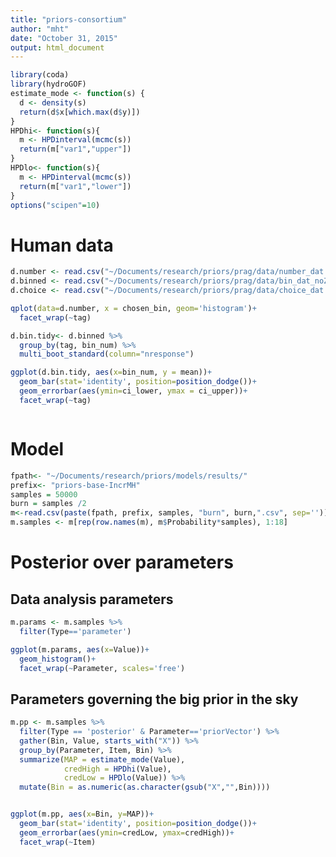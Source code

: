 ```yaml
---
title: "priors-consortium"
author: "mht"
date: "October 31, 2015"
output: html_document
---
```



```r

library(coda)
library(hydroGOF)
estimate_mode <- function(s) {
  d <- density(s)
  return(d$x[which.max(d$y)])
}
HPDhi<- function(s){
  m <- HPDinterval(mcmc(s))
  return(m["var1","upper"])
}
HPDlo<- function(s){
  m <- HPDinterval(mcmc(s))
  return(m["var1","lower"])
}
options("scipen"=10)   
```


# Human data

```r
d.number <- read.csv("~/Documents/research/priors/prag/data/number_dat.csv")
d.binned <- read.csv("~/Documents/research/priors/prag/data/bin_dat_noZeros.csv")
d.choice <- read.csv("~/Documents/research/priors/prag/data/choice_dat.csv")
```

```r
qplot(data=d.number, x = chosen_bin, geom='histogram')+
  facet_wrap(~tag)

```


```r
d.bin.tidy<- d.binned %>%
  group_by(tag, bin_num) %>%
  multi_boot_standard(column="nresponse")

ggplot(d.bin.tidy, aes(x=bin_num, y = mean))+
  geom_bar(stat='identity', position=position_dodge())+
  geom_errorbar(aes(ymin=ci_lower, ymax = ci_upper))+
  facet_wrap(~tag)
```


```r


```



# Model

```r
fpath<- "~/Documents/research/priors/models/results/"
prefix<- "priors-base-IncrMH"
samples = 50000
burn = samples /2
m<-read.csv(paste(fpath, prefix, samples, "burn", burn,".csv", sep=''))
m.samples <- m[rep(row.names(m), m$Probability*samples), 1:18]
```


# Posterior over parameters

## Data analysis parameters

```r

m.params <- m.samples %>%
  filter(Type=='parameter')

ggplot(m.params, aes(x=Value))+
  geom_histogram()+
  facet_wrap(~Parameter, scales='free')

```

## Parameters governing the big prior in the sky

```r
m.pp <- m.samples %>%
  filter(Type == 'posterior' & Parameter=='priorVector') %>%
  gather(Bin, Value, starts_with("X")) %>%
  group_by(Parameter, Item, Bin) %>%
  summarize(MAP = estimate_mode(Value),
            credHigh = HPDhi(Value),
            credLow = HPDlo(Value)) %>%
  mutate(Bin = as.numeric(as.character(gsub("X","",Bin))))


ggplot(m.pp, aes(x=Bin, y=MAP))+
  geom_bar(stat='identity', position=position_dodge())+
  geom_errorbar(aes(ymin=credLow, ymax=credHigh))+
  facet_wrap(~Item)

```
